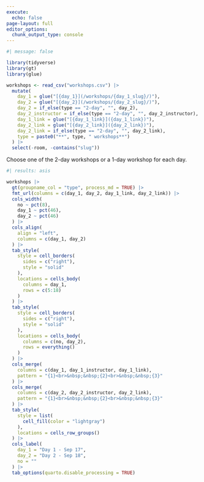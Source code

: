 ```yaml
---
execute: 
  echo: false
page-layout: full
editor_options: 
  chunk_output_type: console
---
```


```r
#| message: false

library(tidyverse)
library(gt)
library(glue)

workshops <- read_csv("workshops.csv") |>
  mutate(
    day_1 = glue("[{day_1}](/workshops/{day_1_slug}/)"),
    day_2 = glue("[{day_2}](/workshops/{day_2_slug}/)"),
    day_2 = if_else(type == "2-day", "", day_2),
    day_2_instructor = if_else(type == "2-day", "", day_2_instructor),
    day_1_link = glue("[{day_1_link}]({day_1_link})"),
    day_2_link = glue("[{day_2_link}]({day_2_link})"),
    day_2_link = if_else(type == "2-day", "", day_2_link),
    type = paste0("**", type, " workshops**")
  ) |>
  select(-room, -contains("slug")) 
```

Choose one of the 2-day workshops or a 1-day workshop for each day.

```r
#| results: asis

workshops |>
  gt(groupname_col = "type", process_md = TRUE) |>
  fmt_url(columns = c(day_1, day_2, day_1_link, day_2_link)) |>
  cols_width(
    no ~ pct(8),
    day_1 ~ pct(46),
    day_2 ~ pct(46) 
  ) |>
  cols_align(
    align = "left",
    columns = c(day_1, day_2)
  ) |>
  tab_style(
    style = cell_borders(
      sides = c("right"),
      style = "solid"
    ),
    locations = cells_body(
      columns = day_1,
      rows = c(5:18)
    )
  ) |>
  tab_style(
    style = cell_borders(
      sides = c("right"),
      style = "solid"
    ),
    locations = cells_body(
      columns = c(no, day_2),
      rows = everything()
    )
  ) |>
  cols_merge(
    columns = c(day_1, day_1_instructor, day_1_link),
    pattern = "{1}<br>&nbsp;&nbsp;{2}<br>&nbsp;&nbsp;{3}"
  ) |>
  cols_merge(
    columns = c(day_2, day_2_instructor, day_2_link),
    pattern = "{1}<br>&nbsp;&nbsp;{2}<br>&nbsp;&nbsp;{3}"
  ) |>
  tab_style(
    style = list(
      cell_fill(color = "lightgray")
    ),
    locations = cells_row_groups()
  ) |>
  cols_label(
    day_1 = "Day 1 - Sep 17",
    day_2 = "Day 2 - Sep 18",
    no = ""
  ) |>
  tab_options(quarto.disable_processing = TRUE)
```
